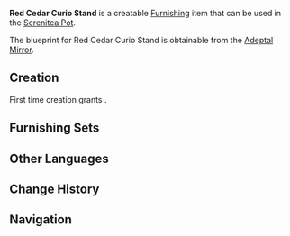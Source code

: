 {{Furnishing Infobox
|id             = 361207
|image          = Item Red Cedar Curio Stand.png
|category       = Large Furnishing
|subcategory    = Bookcase
|rarity         = 3
|adeptal_energy = 60
|load           = 201
|reduced_load   = 151
|description    = An elegant red cedar bookshelf from Liyue that also has room for porcelain ornaments, hence its name, the "Curio Stand."<br />It is held that the people of Liyue value both porcelain and books, and will rue the loss of both equally.<br />However, the selection of such earthenware is also a rather particular art, and it might be best to ask a professional regarding the ideal places to put them &mdash; [[Ying'er]] from [[Scent of Spring]], for instance.
|blueprint      = Adeptal Mirror
|adeptal mirror = 1
}}
'''Red Cedar Curio Stand''' is a creatable [[Furnishing]] item that can be used in the [[Serenitea Pot]].

The blueprint for Red Cedar Curio Stand is obtainable from the [[Adeptal Mirror]].

==Creation==
First time creation grants {{Item|Trust|24|x=60}}.
{{Recipe
|type = Creation
|time = 14h
|Fragrant Cedar Wood = 12
|Red Dye = 6
|sort = Fragrant Cedar Wood,Red Dye
}}

==Furnishing Sets==
{{Craft Usage}}

==Other Languages==
{{Other Languages
|default_hidden = 1
|en      = Red Cedar Curio Stand
|zhs     = 朱漆垂香木百宝阁
|zhs_rm  = Zhū Qī Chuíxiāng-mù Bǎi Bǎo Gé
|zht     = 朱漆垂香木百寶閣
|zht_rm  = Zhū Qī Chuíxiāng-mù Bǎi Bǎo Gé
|ja      = 朱漆垂香の百宝閣
|ja_rm   = Shuurushi Suikou no Hyakuhoukaku{{Assumed}}
|ko      = 붉은 수향나무 진열장
|ko_rm   = 
|es      = Aparador de cedro fragante para pequeños objetos
|fr      = Présentoir à merveilles rouge en cèdre
|ru      = Стенд для сувениров из красного кедра
|th      = ชั้นไม้หอมโบราณสีแดง
|th_rm   = 
|vi      = Bách Bảo Các Thùy Hương Đỏ
|de      = Rot lackierter Kuriositätenständer aus Zedernholz
|id      = Rak Pajangan Merah dari Kayu Aras
|pt      = Estante de Cedro Vermelho
}}

==Change History==
{{Change History|1.5}}

==Navigation==
{{Furnishing Navbox/Interior|Large Furnishing}}